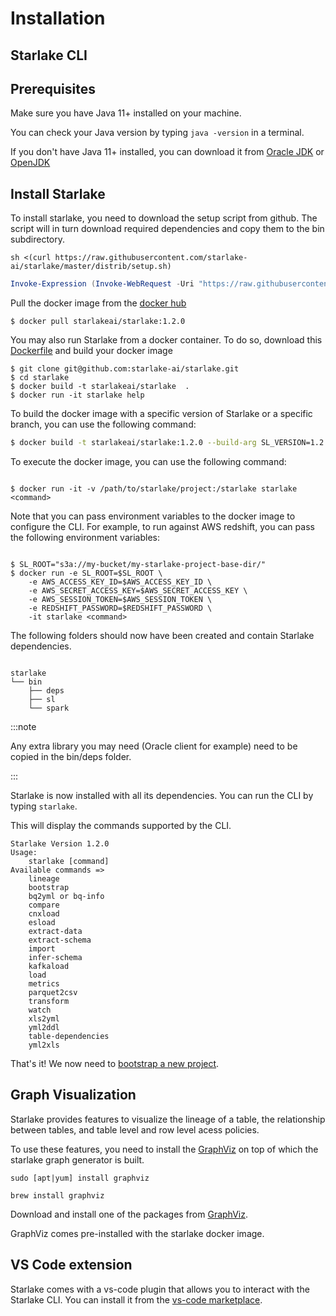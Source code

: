# Installation

## Starlake CLI




## Prerequisites

Make sure you have Java 11+ installed on your machine.

You can check your Java version by typing `java -version` in a terminal.

If you don't have Java 11+ installed, you can download it from
[Oracle JDK](https://www.oracle.com/java/technologies/javase-jdk11-downloads.html) or [OpenJDK](https://adoptopenjdk.net/)


## Install Starlake
To install starlake, you need to download the setup script from github.
The script will in turn download required dependencies and copy them to the bin subdirectory.

<Tabs groupId="platforms">
<TabItem value="linux_macos" label="Linux/MacOS">

```shell
sh <(curl https://raw.githubusercontent.com/starlake-ai/starlake/master/distrib/setup.sh)
```

</TabItem>

<TabItem value="windows" label="Windows">

```powershell
Invoke-Expression (Invoke-WebRequest -Uri "https://raw.githubusercontent.com/starlake-ai/starlake/master/distrib/setup.ps1").Content
```

</TabItem>

<TabItem value="docker" label="Docker">

Pull the docker image from the [docker hub](https://hub.docker.com/repository/docker/starlakeai/starlake/tags?page=1&ordering=last_updated)

```shell
$ docker pull starlakeai/starlake:1.2.0
```
You may also run Starlake from a docker container. To do so, download this [Dockerfile](https://github.com/starlake-ai/starlake/blob/master/distrib/Dockerfile)
and build your docker image
	
```shell
$ git clone git@github.com:starlake-ai/starlake.git
$ cd starlake
$ docker build -t starlakeai/starlake  .
$ docker run -it starlake help

```

To build the docker image with a specific version of Starlake or a specific branch, you can use the following command:

```sh
$ docker build -t starlakeai/starlake:1.2.0 --build-arg SL_VERSION=1.2.0 .
```

To execute the docker image, you can use the following command:

```shell

$ docker run -it -v /path/to/starlake/project:/starlake starlake <command>

```

Note that you can pass environment variables to the docker image to configure the CLI. For example, to run against AWS redshift, you can pass the following environment variables:

```shell

$ SL_ROOT="s3a://my-bucket/my-starlake-project-base-dir/"
$ docker run -e SL_ROOT=$SL_ROOT \
    -e AWS_ACCESS_KEY_ID=$AWS_ACCESS_KEY_ID \
    -e AWS_SECRET_ACCESS_KEY=$AWS_SECRET_ACCESS_KEY \
    -e AWS_SESSION_TOKEN=$AWS_SESSION_TOKEN \
    -e REDSHIFT_PASSWORD=$REDSHIFT_PASSWORD \
    -it starlake <command>

```

</TabItem>
</Tabs>



The following folders should now have been created and contain Starlake dependencies.


```text

starlake
└── bin
    ├── deps
    ├── sl
    └── spark

```

:::note

Any extra library you may need (Oracle client for example) need to be copied in the bin/deps folder.

:::

Starlake is now installed with all its dependencies. You can run the CLI by typing `starlake`.


This will display the commands supported by the CLI.


```
Starlake Version 1.2.0
Usage:
	starlake [command]
Available commands =>
	lineage
	bootstrap
	bq2yml or bq-info
	compare
	cnxload
	esload
	extract-data
	extract-schema
	import
	infer-schema
	kafkaload
	load
	metrics
	parquet2csv
	transform
	watch
	xls2yml
	yml2ddl
	table-dependencies
	yml2xls
```


That's it! We now need to [bootstrap a new project](guides/bootstrap).

## Graph Visualization

Starlake provides features to visualize the lineage of a table,
the relationship between tables, and table level and row level acess policies.

To use these features, you need to install the [GraphViz](https://graphviz.org/download/) on top of which the starlake graph generator is built.



<Tabs groupId="graphviz">
<TabItem value="linux" label="Linux">

```shell
sudo [apt|yum] install graphviz
```

</TabItem>

<TabItem value="macos" label="MacOS">

```shell
brew install graphviz
```

</TabItem>

<TabItem value="windows" label="Windows">

Download and install one of the packages from [GraphViz](https://graphviz.org/download/#windows).

</TabItem>

<TabItem value="docker" label="Docker">

GraphViz comes pre-installed with the starlake docker image.

</TabItem>
</Tabs>



## VS Code extension

Starlake comes with a vs-code plugin that allows you to interact with the Starlake CLI.
You can install it from the [vs-code marketplace](https://marketplace.visualstudio.com/items?itemName=starlake.starlake).

